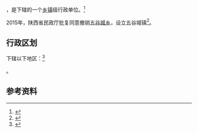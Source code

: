 {{中国乡级行政区|61/06/26/205/000}}

'''{{PAGENAMEBASE}}'''，是{{PRC admin/fullname|61/06/26/205/000|3}}下辖的一个[[乡镇|乡镇]]级行政单位。<ref>{{PRC admin/ref sgc|{{PRC admin/parent|61/06/26/205/000}}}}</ref>

2015年，陕西省民政厅批复同意撤销[[五谷城乡|五谷城乡]]，设立五谷城镇<ref>{{Cite web |url=http://news.xinhuanet.com/local/2015-06/28/c_127959075.htm |title=陕西省民政厅关于陕西省乡镇行政区划调整的公告 |accessdate=2017-09-14 |archive-date=2017-09-13 |archive-url=https://web.archive.org/web/20170913183916/http://news.xinhuanet.com/local/2015-06/28/c_127959075.htm |dead-url=no }}</ref>。

== 行政区划 ==

{{PAGENAMEBASE}}下辖以下地区：<ref>{{PRC admin/ref sgc|61/06/26/205/000}}</ref>

{{PRC admin/children|61/06/26/205/000}}。

== 参考资料 ==

{{reflist}}

{{行政区划小作品}}
{{PRC admin/navcat|61/06/26/205/000}}